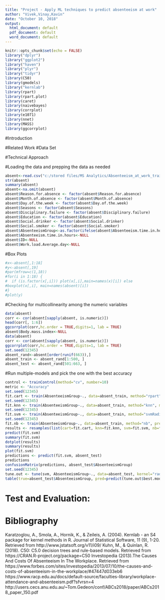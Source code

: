 ---
title: "Project - Apply ML techniques to predict absenteeism at work"
author: "Vivek,Vinay,Kavin"
date: "October 10, 2018"
output:
  html_document: default
  pdf_document: default
  word_document: default
---

```{r setup, include=FALSE}
knitr::opts_chunk$set(echo = FALSE)
library("dplyr")
library("ggplot2")
library("haven")
library("plyr")
library("tidyr")
library(C50)
library(gmodels)
library("kernlab")
library(rpart)
library(rpart.plot)
library(caret)
library(naivebayes)
library(corrplot)
library(e1071)
library(nnet)
library(MASS)
library(ggcorrplot)
```

#Introduction

	

#Related Work
#Data Set  

#Technical Approach


#Loading the data and prepping the data as needed  
```{r echo=FALSE,error=FALSE,warning=FALSE,message=FALSE}
absent<-read.csv("c:/stored files/MS Analytics/Absenteeism_at_work_train.csv")
str(absent)
summary(absent)
absent<-na.omit(absent)
absent$Reason.for.absence <- factor(absent$Reason.for.absence) 
absent$Month.of.absence <- factor(absent$Month.of.absence)
absent$Day.of.the.week <- factor(absent$Day.of.the.week) 
absent$Seasons <- factor(absent$Seasons)
absent$Disciplinary.failure <- factor(absent$Disciplinary.failure)
absent$Education <- factor(absent$Education)
absent$Social.drinker <- factor(absent$Social.drinker)
absent$Social.smoker <- factor(absent$Social.smoker)
absent$AbsenteeismGroup<-as.factor(ifelse(absent$Absenteeism.time.in.hours == 0,0,ifelse(absent$Absenteeism.time.in.hours == 1,1,ifelse(absent$Absenteeism.time.in.hours == 2,2,ifelse(absent$Absenteeism.time.in.hours == 3,3,ifelse(absent$Absenteeism.time.in.hours == 4,4,ifelse(absent$Absenteeism.time.in.hours == 5,4,ifelse(absent$Absenteeism.time.in.hours == 6,4,ifelse(absent$Absenteeism.time.in.hours == 7,4,ifelse(absent$Absenteeism.time.in.hours == 8,5,6))))))))))                                                                       
absent$Absenteeism.time.in.hours<-NULL
absent$ID<-NULL
absent$Work.load.Average.day<-NULL
```  

#Box Plots  
```{r echo=FALSE,error=FALSE,warning=FALSE,message=FALSE}
#x<-absent[,1:18]
#y<-absent[,19]
#par(mfrow=c(1,18))
#for(i in 1:18) {
#  if (is.factor(x[,i])) plot(x[,i],main=names(x)[i]) else
#boxplot(x[,i], main=names(absent)[i])
#}
#plot(y)
```

#Checking for multicollinearity among the numeric variables  
```{r echo=FALSE,error=FALSE,warning=FALSE,message=FALSE}
data(absent)
corr <- cor(absent[sapply(absent, is.numeric)])
head(corr[, 1:6])
ggcorrplot(corr,hc.order = TRUE,digits=1, lab = TRUE)
absent$Body.mass.index<-NULL
data(absent)
corr <- cor(absent[sapply(absent, is.numeric)])
ggcorrplot(corr,hc.order = TRUE,digits=1, lab = TRUE)
set.seed(12345)
absent_rand<-absent[order(runif(663)),]
absent_train <- absent_rand[1:500, ]
absent_test <- absent_rand[501:663, ]

```

#Run multiple-models and pick the one with the best accuracy  
```{r echo=FALSE,error=FALSE,warning=FALSE,message=FALSE}
control <- trainControl(method="cv", number=10)
metric <- "Accuracy"
set.seed(12345)
fit.cart <- train(AbsenteeismGroup~., data=absent_train, method="rpart", metric=metric, preProcess = c("center", "scale"),trControl=control)
set.seed(12345)
fit.knn <- train(AbsenteeismGroup~., data=absent_train, method="knn", metric=metric, preProcess = c("center", "scale"),trControl=control)
set.seed(12345)
fit.svm <- train(AbsenteeismGroup~., data=absent_train, method="svmRadial", metric=metric, preProcess = c("center", "scale"),trControl=control)
set.seed(12345)
fit.nb <- train(AbsenteeismGroup~., data=absent_train, method="nb", preProcess = c("center", "scale"),metric=metric, trControl=control)
results <- resamples(list(cart=fit.cart, knn=fit.knn, svm=fit.svm, nb=fit.nb))
predict(fit.svm)
summary(fit.svm)
dotplot(results)
summary(results)
plot(fit.svm)
predictions <- predict(fit.svm, absent_test)
predictions
confusionMatrix(predictions, absent_test$AbsenteeismGroup)
set.seed(12345)
tune.out <- tune(svm, AbsenteeismGroup~., data=absent_test, kernel="radial", ranges=list(cost=c(0.1, 1, 10, 100, 1000), gamma=c(0.5, 1, 2, 3, 4)))
table(true=absent_test$AbsenteeismGroup, pred=predict(tune.out$best.model, newdata=absent_test))
```  


# Test and Evaluation:

# Bibliography
Karatzoglou, A., Smola, A., Hornik, K., & Zeileis, A. (2004). Kernlab - an S4 package for kernel methods in R. Journal of Statistical Software, 11 (9), 1-20. Retrieved from http://www.jstatsoft.org/v11/i09/
Kuhn, M., & Quinlan, R. (2018). C50: C5.0 decision trees and rule-based models. Retrieved from https://CRAN.R-project.org/package=C50
Investopedia (2013).The Causes And Costs Of Absenteeism In The Workplace. Retrieved from https://www.forbes.com/sites/investopedia/2013/07/10/the-causes-and-costs-of-absenteeism-in-the-workplace/#47447d033eb6
https://www.racp.edu.au/docs/default-source/faculties-library/workplace-attendance-and-absenteeism.pdf?sfvrsn=4
http://users.cecs.anu.edu.au/~Tom.Gedeon/conf/ABCs2018/paper/ABCs2018_paper_150.pdf





